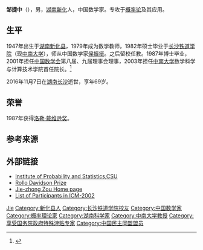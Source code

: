 {{infobox person
|birth_date = {{birth date|1947|10|15}}
|birth_place={{ROC}}[[湖南|湖南]][[新化县|新化县]]
|death_date = {{death date and age|2016|11|7|1947|10|15}}
|death_place={{CHN}}[[湖南|湖南]][[长沙|长沙]]
|occupation = 数学家
|alma_mater = [[中南大学|中南大学]]
}}
'''邹捷中'''（{{bd|1947年|10月15日|2016年|11月7日}}），男，[[湖南|湖南]][[新化县|新化]]人，中国数学家。专攻于[[概率论|概率论]]及其应用。

== 生平 ==
1947年出生于[[湖南|湖南]][[新化县|新化县]]，1979年成为数学教师，1982年硕士毕业于[[长沙铁道学院|长沙铁道学院]]（现[[中南大学|中南大学]]），师从中国数学家[[侯振挺|侯振挺]]。之后留校任教。1987年博士毕业，2001年担任[[中国数学会|中国数学会]]第八届、九届理事会理事，2003年担任[[中南大学|中南大学]]数学科学与计算技术学院首任院长。<ref>{{Cite web|title=邹捷中|url=http://css.hunan.gov.cn/gyjs/csjj/lrprcs/201406/t20140626_3266971.html|accessdate=|work=湖南省文史研究馆|archive-date=2021-09-22|archive-url=https://web.archive.org/web/20210922072956/http://css.hunan.gov.cn/gyjs/csjj/lrprcs/201406/t20140626_3266971.html|dead-url=no}}</ref>

2016年11月7日在[[湖南|湖南]][[长沙|长沙]]逝世，享年69岁。

== 荣誉 ==
1987年获得[[洛勒·戴维逊奖|洛勒·戴维逊奖]]。

== 参考来源 ==
{{reflist}}

== 外部链接 ==
* [https://web.archive.org/web/20101101045721/http://prob.csu.edu.cn/jzyg.htm Institute of Probability and Statistics,CSU]
* [https://web.archive.org/web/20120118142455/http://www.statslab.cam.ac.uk/Rollo/index.html Rollo Davidson Prize ]
* [https://web.archive.org/web/20110707024054/http://math.csu.edu.cn/office/teacherpage.aspx?namenumber=100 Jie-zhong Zou Home page]
* [http://www.mathunion.org/ICM/ICM2002.1/Main/icm2002.1.0039.0086.ocr.pdf List of Participants in ICM-2002 ] {{Wayback|url=http://www.mathunion.org/ICM/ICM2002.1/Main/icm2002.1.0039.0086.ocr.pdf |date=20120331041510 }}

{{Navboxes 
| title  = 邹捷中在[[中国数学会|中国数学会]]的职务
| list1  =
{{中国数学会第八届理事会}}
{{中国数学会第九届理事会}}
}}

{{Authority control}}
{{DEFAULTSORT:Zou}}
[[Category:邹姓|Jie]]
[[Category:新化县人|Category:新化县人]]
[[Category:长沙铁道学院校友|Category:长沙铁道学院校友]]
[[Category:中国数学家|Category:中国数学家]]
[[Category:概率理论家|Category:概率理论家]]
[[Category:湖南科学家|Category:湖南科学家]]
[[Category:中南大学教授|Category:中南大学教授]]
[[Category:享受国务院政府特殊津贴专家|Category:享受国务院政府特殊津贴专家]]
[[Category:中国民主同盟盟员|Category:中国民主同盟盟员]]